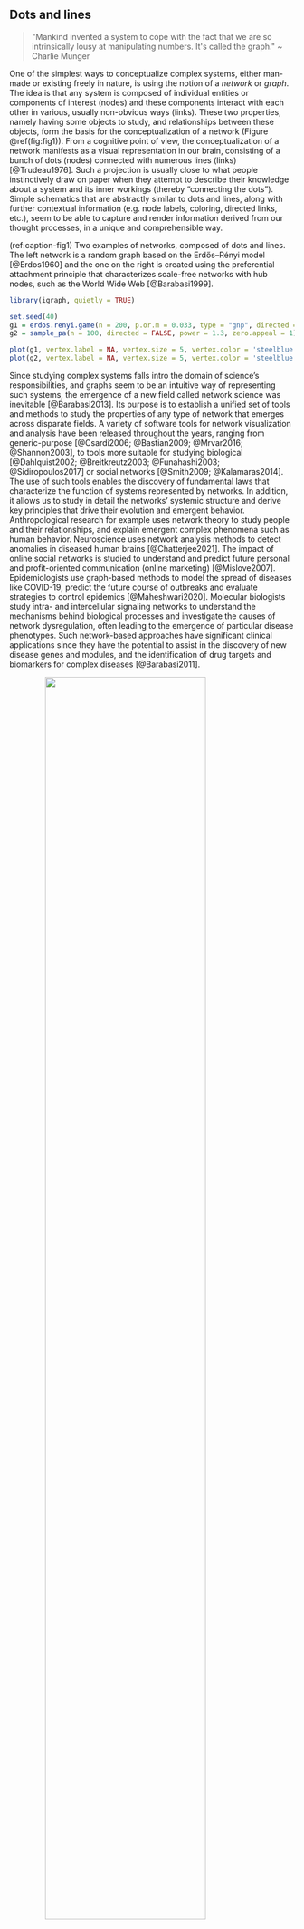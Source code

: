 ## Dots and lines {-}

```{=html}
<blockquote>"Mankind invented a system to cope with the fact that we are so intrinsically lousy at manipulating numbers. It's called the graph." ~ Charlie Munger</blockquote>
```

One of the simplest ways to conceptualize complex systems, either man-made or existing freely in nature, is using the notion of a *network* or *graph*.
The idea is that any system is composed of individual entities or components of interest (nodes) and these components interact with each other in various, usually non-obvious ways (links).
These two properties, namely having some objects to study, and relationships between these objects, form the basis for the conceptualization of a network (Figure \@ref(fig:fig1)).
From a cognitive point of view, the conceptualization of a network manifests as a visual representation in our brain, consisting of a bunch of dots (nodes) connected with numerous lines (links) [@Trudeau1976].
Such a projection is usually close to what people instinctively draw on paper when they attempt to describe their knowledge about a system and its inner workings (thereby "connecting the dots").
Simple schematics that are abstractly similar to dots and lines, along with further contextual information (e.g. node labels, coloring, directed links, etc.), seem to be able to capture and render information derived from our thought processes, in a unique and comprehensible way.

(ref:caption-fig1) Two examples of networks, composed of dots and lines. The left network is a random graph based on the Erdős–Rényi model [@Erdos1960] and the one on the right is created using the preferential attachment principle that characterizes scale-free networks with hub nodes, such as the World Wide Web [@Barabasi1999].

```r
library(igraph, quietly = TRUE)

set.seed(40)
g1 = erdos.renyi.game(n = 200, p.or.m = 0.033, type = "gnp", directed = FALSE)
g2 = sample_pa(n = 100, directed = FALSE, power = 1.3, zero.appeal = 1)

plot(g1, vertex.label = NA, vertex.size = 5, vertex.color = 'steelblue')
plot(g2, vertex.label = NA, vertex.size = 5, vertex.color = 'steelblue')
```

Since studying complex systems falls intro the domain of science's responsibilities, and graphs seem to be an intuitive way of representing such systems, the emergence of a new field called network science was inevitable [@Barabasi2013].
Its purpose is to establish a unified set of tools and methods to study the properties of any type of network that emerges across disparate fields.
A variety of software tools for network visualization and analysis have been released throughout the years, ranging from generic-purpose [@Csardi2006; @Bastian2009; @Mrvar2016; @Shannon2003], to tools more suitable for studying biological [@Dahlquist2002; @Breitkreutz2003; @Funahashi2003; @Sidiropoulos2017] or social networks [@Smith2009; @Kalamaras2014].
The use of such tools enables the discovery of fundamental laws that characterize the function of systems represented by networks.
In addition, it allows us to study in detail the networks' systemic structure and derive key principles that drive their evolution and emergent behavior.
Anthropological research for example uses network theory to study people and their relationships, and explain emergent complex phenomena such as human behavior.
Neuroscience uses network analysis methods to detect anomalies in diseased human brains [@Chatterjee2021].
The impact of online social networks is studied to understand and predict future personal and profit-oriented communication (online marketing) [@Mislove2007].
Epidemiologists use graph-based methods to model the spread of diseases like COVID-19, predict the future course of outbreaks and evaluate strategies to control epidemics [@Maheshwari2020].
Molecular biologists study intra- and intercellular signaling networks to understand the mechanisms behind biological processes and investigate the causes of network dysregulation, often leading to the emergence of particular disease phenotypes.
Such network-based approaches have significant clinical applications since they have the potential to assist in the discovery of new disease genes and modules, and the identification of drug targets and biomarkers for complex diseases [@Barabasi2011].

```{=html}
<img src='https://media.giphy.com/media/eljCVpMrhepUSgZaVP/source.gif' style='display: block; margin-left: auto; margin-right: auto;' width='75%'></img>
```

The work presented in this thesis is heavily based on this network medicine paradigm, with causal molecular interaction networks as the main object of study.
Our primary focus is on protein-protein interaction (PPI) networks, with proteins as nodes and their physical contacts and interactions as links, and gene regulatory networks, represented for example by directed regulatory relationships between transcription factors and genes (TF-TG networks).
These types of networks demonstrate a system of signal transduction pathways connected by crosstalk and embedded in feedback loops, forming what is known as the *Prior Knowledge Network* (PKN).
The causality property of the PKN stems from the fact that the network links are directed (i.e. protein X affects protein Y) and signed (Y is inhibited or activated as a result).
It's exactly this causality information that allows the investigation of behaviors from a systems perspective.
Such networks form the basis for the study and computational modeling of cancer, which is another subject of investigation in this thesis.
In the subsequent chapters, we will discuss how we addressed problems related to the formalization, access and public sharing of the knowledge encoded in the PKN.

\newpage
